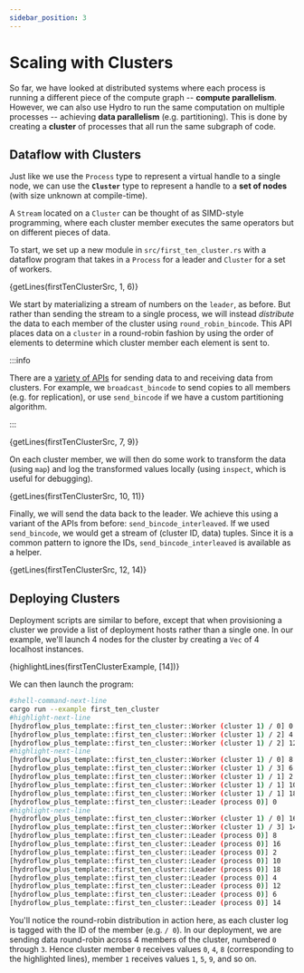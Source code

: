 ```yaml
---
sidebar_position: 3
---
```


# Scaling with Clusters
So far, we have looked at distributed systems where each process is running a different piece of the compute graph -- **compute parallelism**. However, we can also use Hydro to run the same computation on multiple processes -- achieving **data parallelism** (e.g. partitioning). This is done by creating a **cluster** of processes that all run the same subgraph of code.

## Dataflow with Clusters
Just like we use the `Process` type to represent a virtual handle to a single node, we can use the **`Cluster`** type to represent a handle to a **set of nodes** (with size unknown at compile-time).

A `Stream` located on a `Cluster` can be thought of as SIMD-style programming, where each cluster member executes the same operators but on different pieces of data.

To start, we set up a new module in `src/first_ten_cluster.rs` with a dataflow program that takes in a `Process` for a leader and `Cluster` for a set of workers.

<CodeBlock language="rust" title="src/first_ten_cluster.rs">{getLines(firstTenClusterSrc, 1, 6)}</CodeBlock>

We start by materializing a stream of numbers on the `leader`, as before. But rather than sending the stream to a single process, we will instead _distribute_ the data to each member of the cluster using `round_robin_bincode`. This API places data on a `cluster` in a round-robin fashion by using the order of elements to determine which cluster member each element is sent to.

:::info

There are a [variety of APIs](pathname:///rustdoc/hydroflow_plus/stream/struct.Stream.html#impl-Stream%3CT,+L,+B%3E-2) for sending data to and receiving data from clusters. For example, we `broadcast_bincode` to send copies to all members (e.g. for replication), or use `send_bincode` if we have a custom partitioning algorithm.

:::

<CodeBlock language="rust" title="src/first_ten_cluster.rs">{getLines(firstTenClusterSrc, 7, 9)}</CodeBlock>

On each cluster member, we will then do some work to transform the data (using `map`) and log the transformed values locally (using `inspect`, which is useful for debugging).

<CodeBlock language="rust" title="src/first_ten_cluster.rs">{getLines(firstTenClusterSrc, 10, 11)}</CodeBlock>

Finally, we will send the data back to the leader. We achieve this using a variant of the APIs from before: `send_bincode_interleaved`. If we used `send_bincode`, we would get a stream of (cluster ID, data) tuples. Since it is a common pattern to ignore the IDs, `send_bincode_interleaved` is available as a helper.

<CodeBlock language="rust" title="src/first_ten_cluster.rs">{getLines(firstTenClusterSrc, 12, 14)}</CodeBlock>

## Deploying Clusters
Deployment scripts are similar to before, except that when provisioning a cluster we provide a list of deployment hosts rather than a single one. In our example, we'll launch 4 nodes for the cluster by creating a `Vec` of 4 localhost instances.

<CodeBlock language="rust" title="examples/first_ten_cluster.rs">{highlightLines(firstTenClusterExample, [14])}</CodeBlock>

We can then launch the program:
```bash
#shell-command-next-line
cargo run --example first_ten_cluster
#highlight-next-line
[hydroflow_plus_template::first_ten_cluster::Worker (cluster 1) / 0] 0
[hydroflow_plus_template::first_ten_cluster::Worker (cluster 1) / 2] 4
[hydroflow_plus_template::first_ten_cluster::Worker (cluster 1) / 2] 12
#highlight-next-line
[hydroflow_plus_template::first_ten_cluster::Worker (cluster 1) / 0] 8
[hydroflow_plus_template::first_ten_cluster::Worker (cluster 1) / 3] 6
[hydroflow_plus_template::first_ten_cluster::Worker (cluster 1) / 1] 2
[hydroflow_plus_template::first_ten_cluster::Worker (cluster 1) / 1] 10
[hydroflow_plus_template::first_ten_cluster::Worker (cluster 1) / 1] 18
[hydroflow_plus_template::first_ten_cluster::Leader (process 0)] 0
#highlight-next-line
[hydroflow_plus_template::first_ten_cluster::Worker (cluster 1) / 0] 16
[hydroflow_plus_template::first_ten_cluster::Worker (cluster 1) / 3] 14
[hydroflow_plus_template::first_ten_cluster::Leader (process 0)] 8
[hydroflow_plus_template::first_ten_cluster::Leader (process 0)] 16
[hydroflow_plus_template::first_ten_cluster::Leader (process 0)] 2
[hydroflow_plus_template::first_ten_cluster::Leader (process 0)] 10
[hydroflow_plus_template::first_ten_cluster::Leader (process 0)] 18
[hydroflow_plus_template::first_ten_cluster::Leader (process 0)] 4
[hydroflow_plus_template::first_ten_cluster::Leader (process 0)] 12
[hydroflow_plus_template::first_ten_cluster::Leader (process 0)] 6
[hydroflow_plus_template::first_ten_cluster::Leader (process 0)] 14
```

You'll notice the round-robin distribution in action here, as each cluster log is tagged with the ID of the member (e.g. `/ 0`). In our deployment, we are sending data round-robin across 4 members of the cluster, numbered `0` through `3`.  Hence cluster member `0` receives values `0`, `4`, `8` (corresponding to the highlighted lines),  member `1`  receives values `1`, `5`, `9`, and so on.
